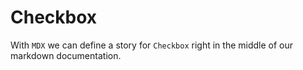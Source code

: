 
<Meta title="MDX|Checkbox" component={Checkbox} />

# Checkbox

With `MDX` we can define a story for `Checkbox` right in the middle of our
markdown documentation.

<Preview>
  <Story name="all checkboxes">
    <form>
      <Checkbox id="Unchecked" label="Unchecked" />
      <Checkbox id="Checked" label="Checked" checked />
      <Checkbox appearance="secondary" id="second" label="Secondary" checked />
    </form>
  </Story>
</Preview>
